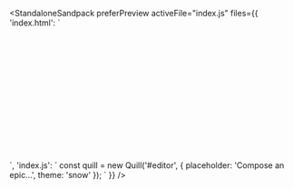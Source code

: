 <title>Snow Theme</title>


<StandaloneSandpack
  preferPreview
  activeFile="index.js"
  files={{
    'index.html': `
<script src="{{site.highlightjs}}/highlight.min.js"></script>
<link rel="stylesheet" href="{{site.highlightjs}}/styles/atom-one-dark.min.css" />
<script src="{{site.katex}}/katex.min.js"></script>
<link rel="stylesheet" href="{{site.katex}}/katex.min.css" />
<link rel="stylesheet" href="{{site.cdn}}/quill.snow.css" />
<script src="{{site.cdn}}/quill.js"></script>
<div id="editor" style="height: 220px">
</div>
<script src="/index.js"></script>
    `,
    'index.js': `
const quill = new Quill('#editor', {
 placeholder: 'Compose an epic...',
 theme: 'snow' 
});
    `
  }}
/>